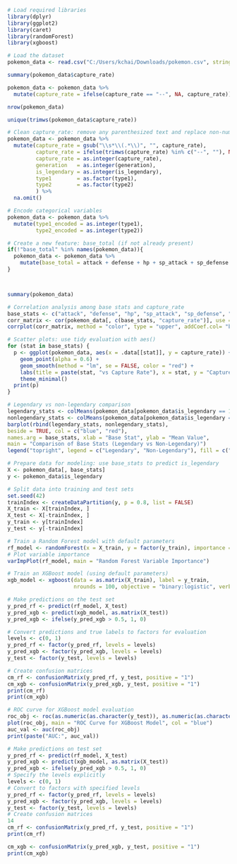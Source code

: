 ```{r}
# Load required libraries
library(dplyr)
library(ggplot2)
library(caret)
library(randomForest)
library(xgboost)

```

```{r}
# Load the dataset
pokemon_data <- read.csv("C:/Users/kchai/Downloads/pokemon.csv", stringsAsFactors = FALSE)
```

```{r}
summary(pokemon_data$capture_rate)

pokemon_data <- pokemon_data %>%
  mutate(capture_rate = ifelse(capture_rate == "--", NA, capture_rate))

nrow(pokemon_data)
```
```{r}
unique(trimws(pokemon_data$capture_rate))

```


```{r}


# Clean capture_rate: remove any parenthesized text and replace non-numeric entries with NA
pokemon_data <- pokemon_data %>%
  mutate(capture_rate = gsub("\\s*\\(.*\\)", "", capture_rate),
         capture_rate = ifelse(trimws(capture_rate) %in% c("--", ""), NA, capture_rate),
         capture_rate = as.integer(capture_rate),
         generation   = as.integer(generation),
         is_legendary = as.integer(is_legendary),
         type1        = as.factor(type1),
         type2        = as.factor(type2)
         ) %>%
  na.omit()

# Encode categorical variables
pokemon_data <- pokemon_data %>%
  mutate(type1_encoded = as.integer(type1),
         type2_encoded = as.integer(type2))

# Create a new feature: base_total (if not already present)
if(!"base_total" %in% names(pokemon_data)){
  pokemon_data <- pokemon_data %>%
    mutate(base_total = attack + defense + hp + sp_attack + sp_defense + speed)
}



summary(pokemon_data)

```
```{r}
# Correlation analysis among base stats and capture_rate
base_stats <- c("attack", "defense", "hp", "sp_attack", "sp_defense", "speed")
corr_matrix <- cor(pokemon_data[, c(base_stats, "capture_rate")], use = "complete.obs")
corrplot(corr_matrix, method = "color", type = "upper", addCoef.col= "black", tl.col = "black", tl.srt = 45)

```


```{r}
# Scatter plots: use tidy evaluation with aes()
for (stat in base_stats) {
  p <- ggplot(pokemon_data, aes(x = .data[[stat]], y = capture_rate)) +
    geom_point(alpha = 0.6) +
    geom_smooth(method = "lm", se = FALSE, color = "red") +
    labs(title = paste(stat, "vs Capture Rate"), x = stat, y = "Capture Rate") +
    theme_minimal()
  print(p)
}


```


```{r}

# Legendary vs non-legendary comparison
legendary_stats <- colMeans(pokemon_data[pokemon_data$is_legendary == 1, base_stats])
nonlegendary_stats <- colMeans(pokemon_data[pokemon_data$is_legendary == 0, base_stats])
barplot(rbind(legendary_stats, nonlegendary_stats),
beside = TRUE, col = c("blue", "red"),
names.arg = base_stats, xlab = "Base Stat", ylab = "Mean Value",
main = "Comparison of Base Stats (Legendary vs Non-Legendary)")
legend("topright", legend = c("Legendary", "Non-Legendary"), fill = c("blue", "red"))
```


```{r}

# Prepare data for modeling: use base_stats to predict is_legendary
X <- pokemon_data[, base_stats]
y <- pokemon_data$is_legendary

# Split data into training and test sets
set.seed(42)
trainIndex <- createDataPartition(y, p = 0.8, list = FALSE)
X_train <- X[trainIndex, ]
X_test <- X[-trainIndex, ]
y_train <- y[trainIndex]
y_test <- y[-trainIndex]

# Train a Random Forest model with default parameters
rf_model <- randomForest(x = X_train, y = factor(y_train), importance = TRUE)
# Plot variable importance
varImpPlot(rf_model, main = "Random Forest Variable Importance")

# Train an XGBoost model (using default parameters)
xgb_model <- xgboost(data = as.matrix(X_train), label = y_train,
                     nrounds = 100, objective = "binary:logistic", verbose = 0)

# Make predictions on the test set
y_pred_rf <- predict(rf_model, X_test)
y_pred_xgb <- predict(xgb_model, as.matrix(X_test))
y_pred_xgb <- ifelse(y_pred_xgb > 0.5, 1, 0)

# Convert predictions and true labels to factors for evaluation
levels <- c(0, 1)
y_pred_rf <- factor(y_pred_rf, levels = levels)
y_pred_xgb <- factor(y_pred_xgb, levels = levels)
y_test <- factor(y_test, levels = levels)

# Create confusion matrices
cm_rf <- confusionMatrix(y_pred_rf, y_test, positive = "1")
cm_xgb <- confusionMatrix(y_pred_xgb, y_test, positive = "1")
print(cm_rf)
print(cm_xgb)

# ROC curve for XGBoost model evaluation
roc_obj <- roc(as.numeric(as.character(y_test)), as.numeric(as.character(y_pred_xgb)))
plot(roc_obj, main = "ROC Curve for XGBoost Model", col = "blue")
auc_val <- auc(roc_obj)
print(paste("AUC:", auc_val))


```


```{r}

# Make predictions on test set
y_pred_rf <- predict(rf_model, X_test)
y_pred_xgb <- predict(xgb_model, as.matrix(X_test))
y_pred_xgb <- ifelse(y_pred_xgb > 0.5, 1, 0)
# Specify the levels explicitly
levels <- c(0, 1)
# Convert to factors with specified levels
y_pred_rf <- factor(y_pred_rf, levels = levels)
y_pred_xgb <- factor(y_pred_xgb, levels = levels)
y_test <- factor(y_test, levels = levels)
# Create confusion matrices
14
cm_rf <- confusionMatrix(y_pred_rf, y_test, positive = "1")
print(cm_rf)
```


```{r}
cm_xgb <- confusionMatrix(y_pred_xgb, y_test, positive = "1")
print(cm_xgb)
```

